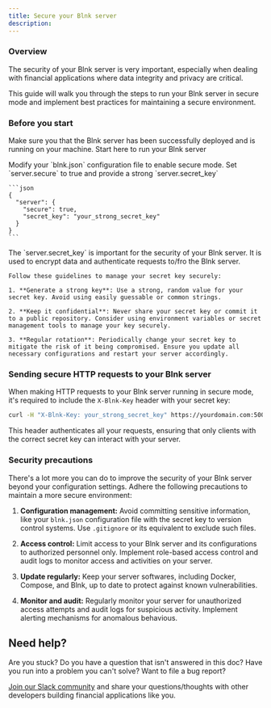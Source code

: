 ```yaml
---
title: Secure your Blnk server
description:
---
```

### Overview

The security of your Blnk server is very important, especially when dealing with financial applications where data integrity and privacy are critical. 

This guide will walk you through the steps to run your Blnk server in secure mode and implement best practices for maintaining a secure environment.

### Before you start

Make sure you that the Blnk server has been successfully deployed and is running on your machine.
<Card title="Deploy Blnk" icon="square-1" href="/intro/run-blnk-server">
        Start here to run your Blnk server
</Card>

<Steps>
  <Step title="Enable secure mode">
    Modify your `blnk.json` configuration file to enable secure mode. Set `server.secure` to true and provide a strong `server.secret_key`

    ```json
    {
      "server": {
        "secure": true,
        "secret_key": "your_strong_secret_key"
      }
    }
    ```
  </Step>
  <Step title="Secure your secret key">
    The `server.secret_key` is important for the security of your Blnk server. It is used to encrypt data and authenticate requests to/fro the Blnk server. 

    Follow these guidelines to manage your secret key securely:

    1. **Generate a strong key**: Use a strong, random value for your secret key. Avoid using easily guessable or common strings.

    2. **Keep it confidential**: Never share your secret key or commit it to a public repository. Consider using environment variables or secret management tools to manage your key securely.

    3. **Regular rotation**: Periodically change your secret key to mitigate the risk of it being compromised. Ensure you update all necessary configurations and restart your server accordingly.
  </Step>
</Steps>

### Sending secure HTTP requests to your Blnk server

When making HTTP requests to your Blnk server running in secure mode, it's required to include the `X-Blnk-Key` header with your secret key:

```bash
curl -H "X-Blnk-Key: your_strong_secret_key" https://yourdomain.com:5001 -I
```

This header authenticates all your requests, ensuring that only clients with the correct secret key can interact with your server.

### Security precautions

There's a lot more you can do to improve the security of your Blnk server beyond your configuration settings. Adhere the following precautions to maintain a more secure environment:

1. **Configuration management:** Avoid committing sensitive information, like your `blnk.json` configuration file with the secret key to version control systems. Use `.gitignore` or its equivalent to exclude such files.

2. **Access control:** Limit access to your Blnk server and its configurations to authorized personnel only. Implement role-based access control and audit logs to monitor access and activities on your server.

3. **Update regularly:** Keep your server softwares, including Docker, Compose, and Blnk, up to date to protect against known vulnerabilities.

4. **Monitor and audit:** Regularly monitor your server for unauthorized access attempts and audit logs for suspicious activity. Implement alerting mechanisms for anomalous behavious.

## Need help?

Are you stuck? Do you have a question that isn't answered in this doc? Have you run into a problem you can't solve? Want to file a bug report?

[Join our Slack community](https://join.slack.com/t/blnk-ledger/shared_invite/zt-2fwdivkvm-zHW4F8lwtVsbIaPg~dyx9w) and share your questions/thoughts with other developers building financial applications like you.